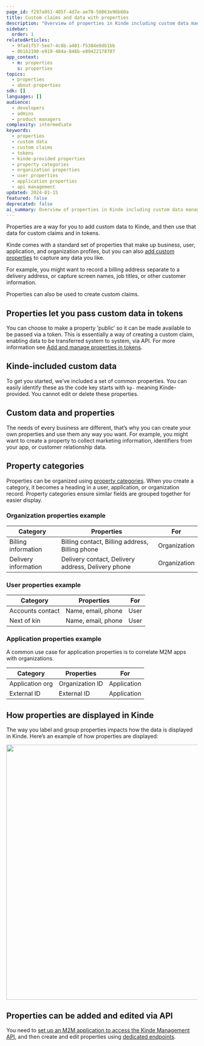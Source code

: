 ```yaml
---
page_id: f297a051-485f-4d7e-ae70-58063e96b60a
title: Custom claims and data with properties
description: "Overview of properties in Kinde including custom data management, token claims, property categories, and API integration for flexible data storage"
sidebar:
  order: 1
relatedArticles:
  - 9fa41f57-5ee7-4c8b-a401-f5384e8db1bb
  - 8b1b2198-e919-484a-846b-e89422178707
app_context:
  - m: properties
    s: properties
topics:
  - properties
  - about-properties
sdk: []
languages: []
audience:
  - developers
  - admins
  - product managers
complexity: intermediate
keywords:
  - properties
  - custom data
  - custom claims
  - tokens
  - kinde-provided properties
  - property categories
  - organization properties
  - user properties
  - application properties
  - api management
updated: 2024-01-15
featured: false
deprecated: false
ai_summary: Overview of properties in Kinde including custom data management, token claims, property categories, and API integration for flexible data storage.
---
```


Properties are a way for you to add custom data to Kinde, and then use that data for custom claims and in tokens.

Kinde comes with a standard set of properties that make up business, user, application, and organization profiles, but you can also [add custom properties](/properties/work-with-properties/manage-properties/) to capture any data you like.

For example, you might want to record a billing address separate to a delivery address, or capture screen names, job titles, or other customer information.

Properties can also be used to create custom claims.

## Properties let you pass custom data in tokens

You can choose to make a property ‘public’ so it can be made available to be passed via a token. This is essentially a way of creating a custom claim, enabling data to be transferred system to system, via API. For more information see [Add and manage properties in tokens](/properties/work-with-properties/properties-in-tokens/).

## Kinde-included custom data

To get you started, we’ve included a set of common properties. You can easily identify these as the code key starts with `kp-` meaning Kinde-provided. You cannot edit or delete these properties.

## Custom data and properties

The needs of every business are different, that’s why you can create your own properties and use them any way you want. For example, you might want to create a property to collect marketing information, identifiers from your app, or customer relationship data.

## Property categories

Properties can be organized using [property categories](/properties/work-with-properties/property-groups/). When you create a category, it becomes a heading in a user, application, or organization record. Property categories ensure similar fields are grouped together for easier display. 

### Organization properties example

| Category             | Properties                                         | For          |
| -------------------- | -------------------------------------------------- | ------------ |
| Billing information  | Billing contact, Billing address, Billing phone    | Organization |
| Delivery information | Delivery contact, Delivery address, Delivery phone | Organization |

### User properties example

| Category         | Properties         | For  |
| ---------------- | ------------------ | ---- |
| Accounts contact | Name, email, phone | User |
| Next of kin      | Name, email, phone | User |

### Application properties example

A common use case for application properties is to correlate M2M apps with organizations.

| Category         | Properties         | For         |
| -----------      | ------------       | ----        |
| Application org  | Organization ID    | Application |
| External ID      | External ID        | Application |


## How properties are displayed in Kinde

The way you label and group properties impacts how the data is displayed in Kinde. Here’s an example of how properties are displayed:

<img
  src="https://imagedelivery.net/skPPZTHzSlcslvHjesZQcQ/8250f7ea-f6a2-4c47-2e40-a824ef4f4800/public"
  alt=""
  width="672px"
  height="auto"
  fetchpriority="low"
  loading="lazy"
  decoding="async"
/>

## Properties can be added and edited via API

You need to [set up an M2M application to access the Kinde Management API](/developer-tools/kinde-api/connect-to-kinde-api/), and then create and edit properties using [dedicated endpoints](/kinde-apis/management#tag/properties). 
